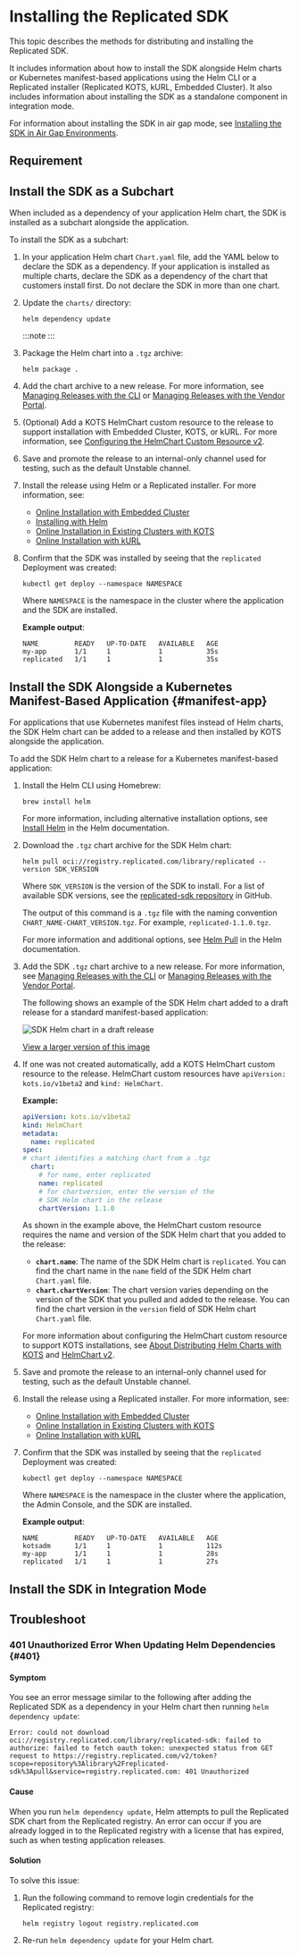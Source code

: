 
# Installing the Replicated SDK

This topic describes the methods for distributing and installing the Replicated SDK.

It includes information about how to install the SDK alongside Helm charts or Kubernetes manifest-based applications using the Helm CLI or a Replicated installer (Replicated KOTS, kURL, Embedded Cluster). It also includes information about installing the SDK as a standalone component in integration mode.

For information about installing the SDK in air gap mode, see [Installing the SDK in Air Gap Environments](replicated-sdk-airgap).

## Requirement

<KotsVerReq/>

## Install the SDK as a Subchart

When included as a dependency of your application Helm chart, the SDK is installed as a subchart alongside the application.

To install the SDK as a subchart:

1. In your application Helm chart `Chart.yaml` file, add the YAML below to declare the SDK as a dependency. If your application is installed as multiple charts, declare the SDK as a dependency of the chart that customers install first. Do not declare the SDK in more than one chart.

     <DependencyYaml/>

1. Update the `charts/` directory:

    ```
    helm dependency update
    ```
    :::note
    <RegistryLogout/> 
    :::
    
1. Package the Helm chart into a `.tgz` archive:

   ```
   helm package .
   ```  

1. Add the chart archive to a new release. For more information, see [Managing Releases with the CLI](/vendor/releases-creating-cli) or [Managing Releases with the Vendor Portal](/vendor/releases-creating-releases).

1. (Optional) Add a KOTS HelmChart custom resource to the release to support installation with Embedded Cluster, KOTS, or kURL. For more information, see [Configuring the HelmChart Custom Resource v2](/vendor/helm-native-v2-using).

1. Save and promote the release to an internal-only channel used for testing, such as the default Unstable channel.

1. Install the release using Helm or a Replicated installer. For more information, see:
     * [Online Installation with Embedded Cluster](/enterprise/installing-embedded)
     * [Installing with Helm](/vendor/install-with-helm)
     * [Online Installation in Existing Clusters with KOTS](/enterprise/installing-existing-cluster)
     * [Online Installation with kURL](/enterprise/installing-kurl)

1. Confirm that the SDK was installed by seeing that the `replicated` Deployment was created:

    ```
    kubectl get deploy --namespace NAMESPACE
    ```
    Where `NAMESPACE` is the namespace in the cluster where the application and the SDK are installed. 

    **Example output**:

    ```
    NAME         READY   UP-TO-DATE   AVAILABLE   AGE
    my-app       1/1     1            1           35s
    replicated   1/1     1            1           35s
    ```

## Install the SDK Alongside a Kubernetes Manifest-Based Application {#manifest-app}

For applications that use Kubernetes manifest files instead of Helm charts, the SDK Helm chart can be added to a release and then installed by KOTS alongside the application.

<KotsVerReq/>

To add the SDK Helm chart to a release for a Kubernetes manifest-based application:

1. Install the Helm CLI using Homebrew:

    ```
    brew install helm
    ```
    For more information, including alternative installation options, see [Install Helm](https://helm.sh/docs/intro/install/) in the Helm documentation.

1. Download the `.tgz` chart archive for the SDK Helm chart:

    ```
    helm pull oci://registry.replicated.com/library/replicated --version SDK_VERSION
    ```
    Where `SDK_VERSION` is the version of the SDK to install. For a list of available SDK versions, see the [replicated-sdk repository](https://github.com/replicatedhq/replicated-sdk/tags) in GitHub.

    The output of this command is a `.tgz` file with the naming convention `CHART_NAME-CHART_VERSION.tgz`. For example, `replicated-1.1.0.tgz`.

    For more information and additional options, see [Helm Pull](https://helm.sh/docs/helm/helm_pull/) in the Helm documentation.

1. Add the SDK `.tgz` chart archive to a new release. For more information, see [Managing Releases with the CLI](/vendor/releases-creating-cli) or [Managing Releases with the Vendor Portal](/vendor/releases-creating-releases).

    The following shows an example of the SDK Helm chart added to a draft release for a standard manifest-based application:

    ![SDK Helm chart in a draft release](/images/sdk-kots-release.png)
    
    [View a larger version of this image](/images/sdk-kots-release.png)

1. If one was not created automatically, add a KOTS HelmChart custom resource to the release. HelmChart custom resources have `apiVersion: kots.io/v1beta2` and `kind: HelmChart`. 

     **Example:**
  
    ```yaml
    apiVersion: kots.io/v1beta2
    kind: HelmChart
    metadata:
      name: replicated
    spec:
    # chart identifies a matching chart from a .tgz
      chart:
        # for name, enter replicated
        name: replicated
        # for chartversion, enter the version of the
        # SDK Helm chart in the release
        chartVersion: 1.1.0
    ```

     As shown in the example above, the HelmChart custom resource requires the name and version of the SDK Helm chart that you added to the release:
     * **`chart.name`**: The name of the SDK Helm chart is `replicated`. You can find the chart name in the `name` field of the SDK Helm chart `Chart.yaml` file.
     * **`chart.chartVersion`**: The chart version varies depending on the version of the SDK that you pulled and added to the release. You can find the chart version in the `version` field of SDK Helm chart `Chart.yaml` file.

     For more information about configuring the HelmChart custom resource to support KOTS installations, see [About Distributing Helm Charts with KOTS](/vendor/helm-native-about) and [HelmChart v2](/reference/custom-resource-helmchart-v2).

1. Save and promote the release to an internal-only channel used for testing, such as the default Unstable channel.

1. Install the release using a Replicated installer. For more information, see:
     * [Online Installation with Embedded Cluster](/enterprise/installing-embedded)
     * [Online Installation in Existing Clusters with KOTS](/enterprise/installing-existing-cluster)
     * [Online Installation with kURL](/enterprise/installing-kurl)

1. Confirm that the SDK was installed by seeing that the `replicated` Deployment was created:

    ```
    kubectl get deploy --namespace NAMESPACE
    ```
    Where `NAMESPACE` is the namespace in the cluster where the application, the Admin Console, and the SDK are installed. 

    **Example output**:

    ```
    NAME         READY   UP-TO-DATE   AVAILABLE   AGE
    kotsadm      1/1     1            1           112s
    my-app       1/1     1            1           28s
    replicated   1/1     1            1           27s
    ```

## Install the SDK in Integration Mode

<IntegrationMode/>

## Troubleshoot

### 401 Unauthorized Error When Updating Helm Dependencies {#401}

#### Symptom

You see an error message similar to the following after adding the Replicated SDK as a dependency in your Helm chart then running `helm dependency update`:

```
Error: could not download oci://registry.replicated.com/library/replicated-sdk: failed to authorize: failed to fetch oauth token: unexpected status from GET request to https://registry.replicated.com/v2/token?scope=repository%3Alibrary%2Freplicated-sdk%3Apull&service=registry.replicated.com: 401 Unauthorized
```

#### Cause

When you run `helm dependency update`, Helm attempts to pull the Replicated SDK chart from the Replicated registry. An error can occur if you are already logged in to the Replicated registry with a license that has expired, such as when testing application releases.

#### Solution

To solve this issue:

1. Run the following command to remove login credentials for the Replicated registry:

    ```
    helm registry logout registry.replicated.com
    ```

1. Re-run `helm dependency update` for your Helm chart.    
